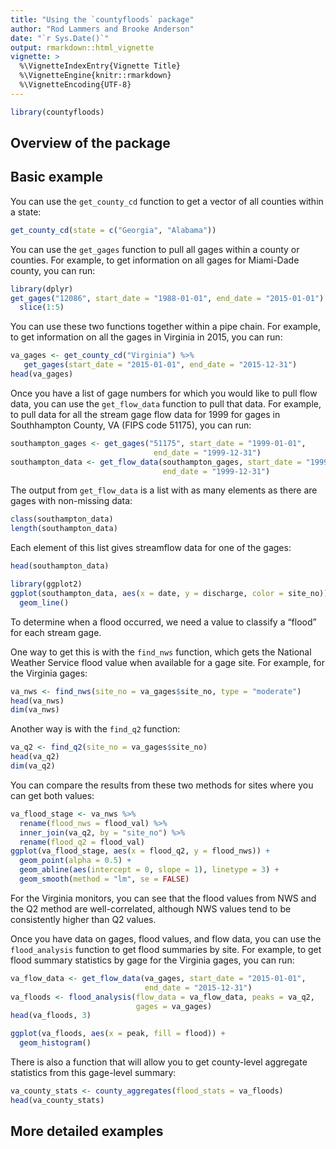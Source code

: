 ```yaml
---
title: "Using the `countyfloods` package"
author: "Rod Lammers and Brooke Anderson"
date: "`r Sys.Date()`"
output: rmarkdown::html_vignette
vignette: >
  %\VignetteIndexEntry{Vignette Title}
  %\VignetteEngine{knitr::rmarkdown}
  %\VignetteEncoding{UTF-8}
---
```


```r
library(countyfloods)
```


## Overview of the package

## Basic example

You can use the `get_county_cd` function to get a vector of all counties within a state: 

```r
get_county_cd(state = c("Georgia", "Alabama"))
```

You can use the `get_gages` function to pull all gages within a county or counties. For example, to get information on all gages for Miami-Dade county, you can run: 

```r
library(dplyr)
get_gages("12086", start_date = "1988-01-01", end_date = "2015-01-01") %>%
  slice(1:5)
```

You can use these two functions together within a pipe chain. For example, to get information on all the gages in Virginia in 2015, you can run: 

```r
va_gages <- get_county_cd("Virginia") %>%
   get_gages(start_date = "2015-01-01", end_date = "2015-12-31")
head(va_gages)
```

Once you have a list of gage numbers for which you would like to pull flow data, you can use the `get_flow_data` function to pull that data. For example, to pull data for all the stream gage flow data for 1999 for gages in Southhampton County, VA (FIPS code 51175), you can run: 

```r
southampton_gages <- get_gages("51175", start_date = "1999-01-01",
                                end_date = "1999-12-31")
southampton_data <- get_flow_data(southampton_gages, start_date = "1999-01-01",
                                  end_date = "1999-12-31")
```

The output from `get_flow_data` is a list with as many elements as there are gages with non-missing data: 

```r
class(southampton_data)
length(southampton_data)
```

Each element of this list gives streamflow data for one of the gages: 

```r
head(southampton_data)
```

```r
library(ggplot2)
ggplot(southampton_data, aes(x = date, y = discharge, color = site_no)) + 
  geom_line()
```

To determine when a flood occurred, we need a value to classify a "flood" for each stream gage.

One way to get this is with the `find_nws` function, which gets the National Weather Service flood value when available for a gage site. For example, for the Virginia gages: 

```r
va_nws <- find_nws(site_no = va_gages$site_no, type = "moderate")
head(va_nws)
dim(va_nws)
```

Another way is with the `find_q2` function:

```r
va_q2 <- find_q2(site_no = va_gages$site_no)
head(va_q2)
dim(va_q2)
```

You can compare the results from these two methods for sites where you can get both values: 

```r
va_flood_stage <- va_nws %>%
  rename(flood_nws = flood_val) %>%
  inner_join(va_q2, by = "site_no") %>%
  rename(flood_q2 = flood_val)
ggplot(va_flood_stage, aes(x = flood_q2, y = flood_nws)) + 
  geom_point(alpha = 0.5) + 
  geom_abline(aes(intercept = 0, slope = 1), linetype = 3) + 
  geom_smooth(method = "lm", se = FALSE)
```

For the Virginia monitors, you can see that the flood values from NWS and the Q2 method are well-correlated, although NWS values tend to be consistently higher than Q2 values.

Once you have data on gages, flood values, and flow data, you can use the `flood_analysis` function to get flood summaries by site. For example, to get flood summary statistics by gage for the Virginia gages, you can run: 

```r
va_flow_data <- get_flow_data(va_gages, start_date = "2015-01-01",
                              end_date = "2015-12-31")
va_floods <- flood_analysis(flow_data = va_flow_data, peaks = va_q2,
                            gages = va_gages)
head(va_floods, 3)
```

```r
ggplot(va_floods, aes(x = peak, fill = flood)) + 
  geom_histogram()
```

There is also a function that will allow you to get county-level aggregate statistics from this gage-level summary: 

```r
va_county_stats <- county_aggregates(flood_stats = va_floods)
head(va_county_stats)
```


## More detailed examples
